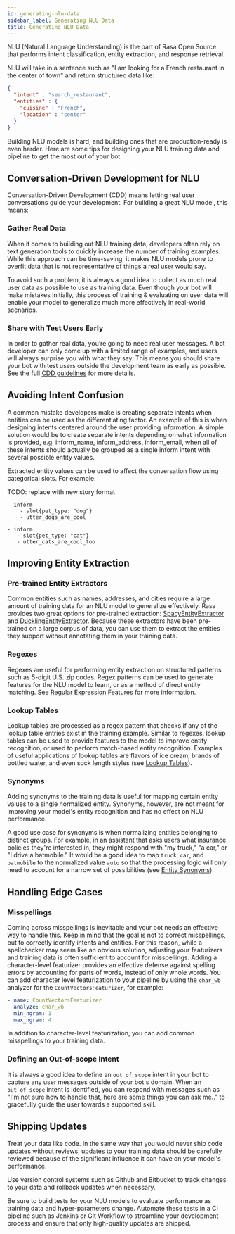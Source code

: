 ```yaml
---
id: generating-nlu-data
sidebar_label: Generating NLU Data
title: Generating NLU Data
---
```


NLU (Natural Language Understanding) is the part of Rasa Open Source that performs intent classification, entity extraction, and response retrieval.

NLU will take in a sentence such as "I am looking for a French restaurant in the center of town" and return structured data like:

```json
{
  "intent" : "search_restaurant",
  "entities" : {
    "cuisine" : "French",
    "location" : "center"
  }
}
```

Building NLU models is hard, and building ones that are production-ready is even harder. Here are some tips for designing your NLU training data and pipeline to get the most out of your bot.


## Conversation-Driven Development for NLU

Conversation-Driven Development (CDD) means letting real user conversations guide your development. For building a great NLU model, this means:


### Gather Real Data
When it comes to building out NLU training data, developers often rely on text generation tools to quickly increase the number of training examples. While this approach can be time-saving, it makes NLU models prone to overfit data that is not representative of things a real user would say.


To avoid such a problem, it is always a good idea to collect as much real user data as possible to use as training data. Even though your bot will make mistakes initially, this process of training & evaluating on user data will enable your model to generalize much more effectively in real-world scenarios.

### Share with Test Users Early

In order to gather real data, you’re going to need real user messages. A bot developer can only come up with a limited range of examples, and users will always surprise you with what they say. This means you should share your bot with test users outside the development team as early as possible. See the full [CDD guidelines](./conversation-driven-development.mdx) for more details.


## Avoiding Intent Confusion

A common mistake developers make is creating separate intents when entities can be used as the differentiating factor.
An example of this is when designing intents centered around the user providing information. A simple solution would be to create separate intents depending on what information is provided, e.g. inform_name, inform_address, inform_email, when all of these intents should actually be grouped as a single inform intent with several possible entity values.


Extracted entity values can be used to affect the conversation flow using categorical slots. For example:

TODO: replace with new story format
```story
- inform
    - slot{pet_type: "dog"}
    - utter_dogs_are_cool

- inform
   - slot{pet_type: "cat"}
   - utter_cats_are_cool_too
```

## Improving Entity Extraction

### Pre-trained Entity Extractors

Common entities such as names, addresses, and cities require a large amount of training data for an NLU model to generalize effectively. Rasa provides two great options for pre-trained extraction: [SpacyEntityExtractor](./components/entity-extractors/#SpacyEntityExtractor) and [DucklingEntityExtractor](./components/entity-extractors/#DucklingHTTPExtractor). Because these extractors have been pre-trained on a large corpus of data, you can use them to extract the entities they support without annotating them in your training data.

### Regexes

Regexes are useful for performing entity extraction on structured patterns such as 5-digit U.S. zip codes. Regex patterns can be used to generate features for the NLU model to learn, or as a method of direct entity matching. See [Regular Expression Features](./training-data-format/#regular-expression-features) for more information.

### Lookup Tables

Lookup tables are processed as a regex pattern that checks if any of the lookup table entries exist in the training example. Similar to regexes, lookup tables can be used to provide features to the model to improve entity recognition, or used to perform match-based entity recognition. Examples of useful applications of lookup tables are flavors of ice cream, brands of bottled water, and even sock length styles (see [Lookup Tables](./training-data-format/#lookup-tables)).


### Synonyms

Adding synonyms to the training data is useful for mapping certain entity values to a single normalized entity. Synonyms, however, are not meant for improving your model's entity recognition and has no effect on NLU performance.

A good use case for synonyms is when normalizing entities belonging to distinct groups. For example, in an assistant that asks users what insurance policies they're interested in, they might respond with "my truck," "a car," or "I drive a batmobile." It would be a good idea to map `truck`, `car`, and `batmobile` to the normalized value `auto` so that the processing logic will only need to account for a narrow set of possibilities (see [Entity Synonyms](./training-data-format/#entity-synonyms)).



## Handling Edge Cases

### Misspellings

Coming across misspellings is inevitable and your bot needs an effective way to handle this. Keep in mind that the goal is not to correct misspellings, but to correctly identify intents and entities. For this reason, while a spellchecker may seem like an obvious solution, adjusting your featurizers and training data is often sufficient to account for misspellings.
Adding a character-level featurizer provides an effective defense against spelling errors by accounting for parts of words, instead of only whole words. You can add character level featurization to your pipeline by using the `char_wb` analyzer for the `CountVectorsFeaturizer`, for example:

```yaml
- name: CountVectorsFeaturizer
  analyze: char_wb
  min_ngram: 1
  max_ngram: 4
```

In addition to character-level featurization, you can add common misspellings to your training data.


### Defining an Out-of-scope Intent

It is always a good idea to define an `out_of_scope` intent in your bot to capture any user messages outside of your bot's domain. When an `out_of_scope` intent is identified, you can respond with messages such as "I'm not sure how to handle that, here are some things you can ask me.." to gracefully guide the user towards a supported skill.


## Shipping Updates

Treat your data like code. In the same way that you would never ship code updates without reviews, updates to your training data should be carefully reviewed because of the significant influence it can have on your model's performance.

Use version control systems such as Github and Bitbucket to track changes to your data and rollback updates when necessary.

Be sure to build tests for your NLU models to evaluate performance as training data and hyper-parameters change. Automate these tests in a CI pipeline such as Jenkins or Git Workflow to streamline your development process and ensure that only high-quality updates are shipped.
